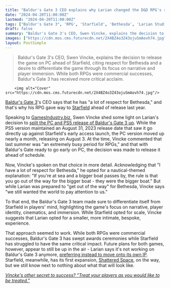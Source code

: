```yaml
---
title: "Baldur's Gate 3 CEO explains why Larian changed the D&D RPG's release plans to avoid Starfield: 'They were the bigger boat'"
date: "2024-04-20T11:00:00Z"
lastmod: "2024-04-20T11:00:00Z"
tags: ["Baldur's Gate 3", 'RPG', 'Starfield', 'Bethesda', 'Larian Studios']
draft: false
summary: "Baldur's Gate 3's CEO, Swen Vincke, explains the decision to release the game on PC ahead of Starfield, citing respect for Bethesda and a desire to differentiate the game through its focus on narrative and player immersion. While both RPGs were commercial successes, Baldur's Gate 3 has received more critical acclaim."
images: ["https://cdn.mos.cms.futurecdn.net/2X4BZ4o3Z43ojuSmAovh74.jpg"]
layout: PostSimple
---
```

> Baldur's Gate 3's CEO, Swen Vincke, explains the decision to release the game on PC ahead of Starfield, citing respect for Bethesda and a desire to differentiate the game through its focus on narrative and player immersion. While both RPGs were commercial successes, Baldur's Gate 3 has received more critical acclaim.


        <img alt="Cover" src="https://cdn.mos.cms.futurecdn.net/2X4BZ4o3Z43ojuSmAovh74.jpg"/>
        
[Baldur's Gate 3](https://www.gamesradar.com/baldurs-gate-3-guide/)'s CEO says that he has "a lot of respect for Bethesda," and that's why his RPG gave way to [Starfield](https://www.gamesradar.com/starfield-guide/) ahead of release last year.

Speaking to [GamesIndustry.biz](https://www.gamesindustry.biz/larian-after-baldurs-gate-3-we-have-ambitions-to-make-really-good-rpgs-and-thats-sufficient), Swen Vincke shed some light on Larian's decision to [<u>split the PC and PS5 release of Baldur's Gate 3 up</u>](https://www.gamesradar.com/baldurs-gate-3-is-getting-out-of-the-way-of-starfield-on-pc-but-directly-competing-with-it-on-ps5/). While the PS5 version maintained an August 31, 2023 release date that saw it go directly up against Starfield's early access launch, the PC version moved up nearly a month, releasing on August 3. At the time, Vincke commented that last summer was "an extremely busy period for RPGs," and that with Baldur's Gate ready to go early on PC, the decision was made to release it ahead of schedule.

Now, Vincke's spoken on that choice in more detail. Acknowledging that "I have a lot of respect for Bethesda," he opted for a nautical-themed explanation: "If you're at sea and a bigger boat passes by, the rule is that you go out of the way for the bigger boat - they were the bigger boat." But while Larian was prepared to "get out of the way" for Bethesda, Vincke says "we still wanted the world to pay attention to us."

To that end, the Baldur's Gate 3 team made sure to differentiate itself from Starfield in players' mind, highlighting the game's focus on narrative, player identity, cinematics, and immersion. While Starfield opted for scale, Vincke suggests that Larian opted for a smaller, more intimate, bespoke, experience.

That approach seemed to work. While both RPGs were commercial successes, Baldur's Gate 3 has swept awards ceremonies while Starfield has struggled to have the same critical impact. Future plans for both games, however, appear to still be up in the air - Larian says it's not working on Baldur's Gate 3 anymore, [<u>preferring instead to move onto its own IP</u>](https://www.gamesradar.com/filled-with-ideas-for-whats-next-baldurs-gate-3-developer-has-two-games-that-we-want-to-make-and-lots-of-concepts/). Starfield, meanwhile, has its first expansion, [<u>Shattered Space</u>](https://www.gamesradar.com/starfield-shattered-space-expansion/), on the way, but we still know next to nothing about what that will look like.

[<u><em>Vincke's other secret to success? "Treat your players as you would like to be treated."</em></u>](https://www.gamesradar.com/after-10-million-sales-and-record-breaking-critical-acclaim-baldurs-gate-3-ceo-explains-the-secret-to-the-rpgs-success-treat-your-players-as-you-would-like-to-be-treated/)
        